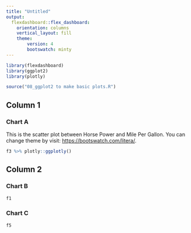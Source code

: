 ```yaml
---
title: "Untitled"
output: 
  flexdashboard::flex_dashboard:
    orientation: columns
    vertical_layout: fill
    theme:
        version: 4
        bootswatch: minty
---
```


```r
library(flexdashboard)
library(ggplot2)
library(plotly)

source("08_ggplot2 to make basic plots.R")

```

Column 1 {data-width=650}
-----------------------------------------------------------------------

### Chart A
This is the scatter plot between Horse Power and Mile Per Gallon.
You can change theme by visit: [https://bootswatch.com/litera/](https://bootswatch.com/litera/).


```r
f3 %>% plotly::ggplotly()
```


Column 2 {data-width=350}
-----------------------------------------------------------------------

### Chart B

```r
f1
```

### Chart C

```r
f5
```

